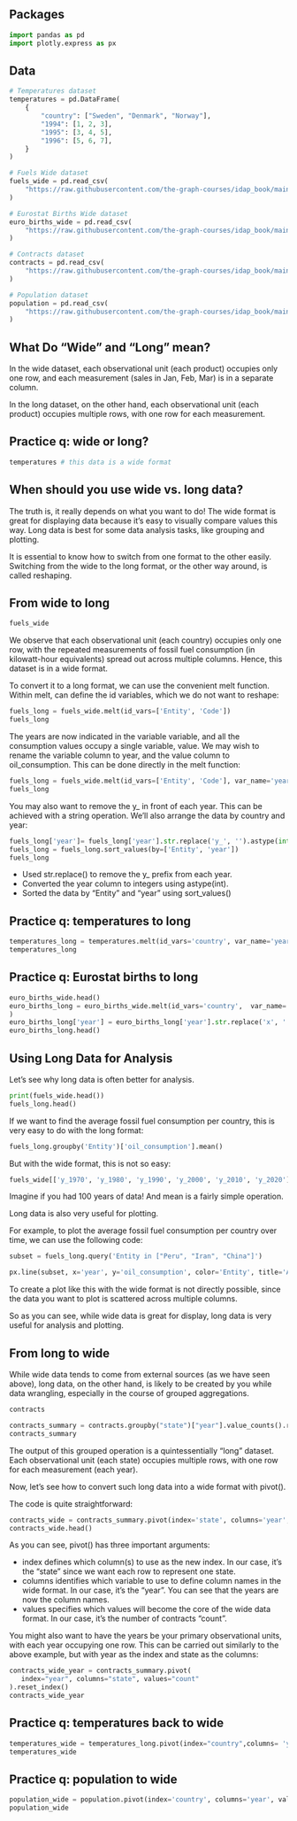 
## Packages

```python
import pandas as pd
import plotly.express as px
```

## Data

```python
# Temperatures dataset
temperatures = pd.DataFrame(
    {
        "country": ["Sweden", "Denmark", "Norway"],
        "1994": [1, 2, 3],
        "1995": [3, 4, 5],
        "1996": [5, 6, 7],
    }
)

# Fuels Wide dataset
fuels_wide = pd.read_csv(
    "https://raw.githubusercontent.com/the-graph-courses/idap_book/main/data/oil_per_capita_wide.csv"
)

# Eurostat Births Wide dataset
euro_births_wide = pd.read_csv(
    "https://raw.githubusercontent.com/the-graph-courses/idap_book/main/data/euro_births_wide.csv"
)

# Contracts dataset
contracts = pd.read_csv(
    "https://raw.githubusercontent.com/the-graph-courses/idap_book/main/data/chicago_contracts_20_23.csv"
)

# Population dataset
population = pd.read_csv(
    "https://raw.githubusercontent.com/the-graph-courses/idap_book/main/data/tidyr_population.csv"
)
```

## What Do "Wide" and "Long" mean?

In the wide dataset, each observational unit (each product) occupies only one row, and each measurement (sales in Jan, Feb, Mar) is in a separate column.

In the long dataset, on the other hand, each observational unit (each product) occupies multiple rows, with one row for each measurement.

## Practice q: wide or long?
```python
temperatures # this data is a wide format
```

## When should you use wide vs. long data?

The truth is, it really depends on what you want to do! The wide format is great for displaying data because it’s easy to visually compare values this way. Long data is best for some data analysis tasks, like grouping and plotting.

It is essential to know how to switch from one format to the other easily. Switching from the wide to the long format, or the other way around, is called reshaping.

## From wide to long

```python
fuels_wide
```

We observe that each observational unit (each country) occupies only one row, with the repeated measurements of fossil fuel consumption (in kilowatt-hour equivalents) spread out across multiple columns. Hence, this dataset is in a wide format.

To convert it to a long format, we can use the convenient melt function. Within melt, can define the id variables, which we do not want to reshape:

```python
fuels_long = fuels_wide.melt(id_vars=['Entity', 'Code'])
fuels_long
```

The years are now indicated in the variable variable, and all the consumption values occupy a single variable, value. We may wish to rename the variable column to year, and the value column to oil_consumption. This can be done directly in the melt function:

```python
fuels_long = fuels_wide.melt(id_vars=['Entity', 'Code'], var_name='year', value_name='oil_consumption')
fuels_long
```

You may also want to remove the y_ in front of each year. This can be achieved with a string operation. We’ll also arrange the data by country and year:

```python
fuels_long['year']= fuels_long['year'].str.replace('y_', '').astype(int)
fuels_long = fuels_long.sort_values(by=['Entity', 'year'])
fuels_long
```

- Used str.replace() to remove the y_ prefix from each year.
- Converted the year column to integers using astype(int).
- Sorted the data by “Entity” and “year” using sort_values()

## Practice q: temperatures to long

```python
temperatures_long = temperatures.melt(id_vars='country', var_name='year', value_name='avg_temp')
temperatures_long
```

## Practice q: Eurostat births to long

```python
euro_births_wide.head()
euro_births_long = euro_births_wide.melt(id_vars='country',  var_name='year', value_name= 'births_count'
)
euro_births_long['year'] = euro_births_long['year'].str.replace('x', '').astype(int)
euro_births_long.head()
```

## Using Long Data for Analysis

Let’s see why long data is often better for analysis.

```python
print(fuels_wide.head())
fuels_long.head()
```

If we want to find the average fossil fuel consumption per country, this is very easy to do with the long format:

```python
fuels_long.groupby('Entity')['oil_consumption'].mean()
```

But with the wide format, this is not so easy:

```python
fuels_wide[['y_1970', 'y_1980', 'y_1990', 'y_2000', 'y_2010', 'y_2020']].mean(axis=1)
```

Imagine if you had 100 years of data! And mean is a fairly simple operation.

Long data is also very useful for plotting.

For example, to plot the average fossil fuel consumption per country over time, we can use the following code:

```python
subset = fuels_long.query('Entity in ["Peru", "Iran", "China"]')

px.line(subset, x='year', y='oil_consumption', color='Entity', title='Average Fossil Fuel Consumption per Country')
```

To create a plot like this with the wide format is not directly possible, since the data you want to plot is scattered across multiple columns.

So as you can see, while wide data is great for display, long data is very useful for analysis and plotting.

## From long to wide

While wide data tends to come from external sources (as we have seen above), long data, on the other hand, is likely to be created by you while data wrangling, especially in the course of grouped aggregations.

```python
contracts
```

```python
contracts_summary = contracts.groupby("state")["year"].value_counts().reset_index(name='count')
contracts_summary
```

The output of this grouped operation is a quintessentially “long” dataset. Each observational unit (each state) occupies multiple rows, with one row for each measurement (each year).

Now, let’s see how to convert such long data into a wide format with pivot().

The code is quite straightforward:

```python
contracts_wide = contracts_summary.pivot(index='state', columns='year', values='count').reset_index()
contracts_wide.head()
```

As you can see, pivot() has three important arguments:

- index defines which column(s) to use as the new index. In our case, it’s the “state” since we want each row to represent one state.
- columns identifies which variable to use to define column names in the wide format. In our case, it’s the “year”. You can see that the years are now the column names.
- values specifies which values will become the core of the wide data format. In our case, it’s the number of contracts “count”.

You might also want to have the years be your primary observational units, with each year occupying one row. This can be carried out similarly to the above example, but with year as the index and state as the columns:

 ```python
 contracts_wide_year = contracts_summary.pivot(
    index="year", columns="state", values="count"
).reset_index()
contracts_wide_year
 ```

## Practice q: temperatures back to wide


```python
temperatures_wide = temperatures_long.pivot(index="country",columns= 'year', values='avg_temp').reset_index()
temperatures_wide
```

## Practice q: population to wide

```python
population_wide = population.pivot(index='country', columns='year', values='population').reset_index()
population_wide
```
